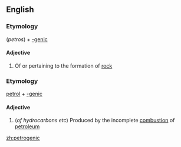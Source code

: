 ==English==

===Etymology===
{{Gr.}} (''petros'') + [[-genic]]

====Adjective====
{{en-adj|-}}

# Of or pertaining to the formation of [[rock]]

===Etymology===
[[petrol]] + [[-genic]]

====Adjective====
{{en-adj|-}}

#(''of hydrocarbons etc'') Produced by the incomplete [[combustion]] of [[petroleum]]

[[zh:petrogenic]]